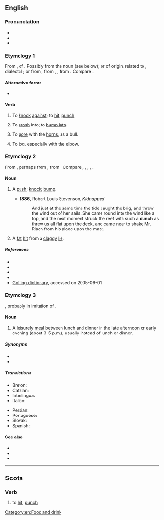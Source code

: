 {{also|Dunch}}
==English==

===Pronunciation===
* {{IPA|en|/dʌntʃ/}}
* {{audio|en|LL-Q1860 (eng)-Vealhurl-dunch.wav|Audio (Southern England)}}
* {{rhymes|en|ʌntʃ}}

===Etymology 1===
From {{inh|en|enm|dunchen}}, of {{unk|en|title=uncertain origin}}. Possibly from the noun (see below); or of {{etyl|gmq|en}} origin, related to {{cog|gmq-osw|diunga|t=to hit, knock}}, dialectal {{cog|sv|dunka|t=to beat}}; or from {{inh|en|enm|dengen}}, from {{inh|en|ang|denġan}}, {{m|ang|denċġan|t=to knock, ding}}, from {{inh|en|gem-pro|*dangijaną|t=to bang, knock}}. Compare {{cog|en|dinge}}.

====Alternative forms====
* {{l|en|dunsh}} {{qualifier|Geordie}}

====Verb====
{{en-verb|pres_ptc2=dunchin}}

# {{lb|en|Geordie}} To [[knock]] [[against]]; to [[hit]], [[punch]]
# {{lb|en|Geordie}} To [[crash]] into; to [[bump into]].
# {{lb|en|Scotland}} To [[gore]] with the [[horn]]s, as a bull.
# {{lb|en|British}} To [[jog]], especially with the elbow.

===Etymology 2===
From {{inh|en|enm|dunche}}, perhaps from {{inh|en|ang|*dynċ}}, from {{inh|en|gem-pro|*dunkiz}}. Compare {{cog|non|dykr}}, {{m|non|dynkr|t=a crashing noise}}, {{cog|da|dunk|t=a blow}}, {{cog|sv|dunk|t=a thump, clap}}, {{cog|no|dunk|t=a knock, bump}}.

====Noun====
{{en-noun}}

# {{lb|en|dialectal}} A [[push]]; [[knock]]; [[bump]].
#* '''1886''', Robert Louis Stevenson, ''Kidnapped''
#*: And just at the same time the tide caught the brig, and threw the wind out of her sails. She came round into the wind like a top, and the next moment struck the reef with such a '''dunch''' as threw us all flat upon the deck, and came near to shake Mr. Riach from his place upon the mast.
# {{lb|en|golf}} A [[fat]] [[hit]] from a [[claggy]] [[lie]].

=====References=====
* {{R:New Geordie Dictionary 1987}}
* {{R:Palgrave}}
* {{R:Dobson & Irwin Newcastle 1970}}
* {{R:Northumberland 1880}}
* [http://www.worldgolf.com/wglibrary/reference/dictionary/dpage.html Golfing dictionary], accessed on 2005-06-01

===Etymology 3===
{{blend|en|dinner|lunch}}, probably in imitation of {{m|en|brunch}}.

====Noun====
{{en-noun|?}}

# {{lb|en|informal|rare}} A leisurely [[meal]] between lunch and dinner in the late afternoon or early evening (about 3-5 p.m.), usually instead of lunch or dinner.
#: {{ux|en|I have a lunchtime meeting tomorrow, so let's have '''dunch''' together instead.}}

=====Synonyms=====
* {{l|en|linner}}
* {{l|en|lupper}}

=====Translations=====
{{trans-top|meal between lunch and dinner}}
* Breton: {{t+|br|adverenn|f}}
* Catalan: {{t+|ca|berenar|m}}
* Interlingua: {{t|ia|merenda}}
* Italian: {{t+|it|merenda|f}}
{{trans-mid}}
* Persian: {{t+|fa|عصرانه|tr=asraneh}}
* Portuguese: {{t+|pt|merenda|f}}
* Slovak: {{t|sk|olovrant|m}}
* Spanish: {{t+|es|merienda|f}}
{{trans-bottom}}

====See also====
* {{l|en|brinner}}
* {{l|en|brunch}}
* {{l|en|brupper}}

[[Category:en:Food and drink]]

----

==Scots==

===Verb===
{{sco-verb|dunches|dunchin|duncht|duncht}}

# to [[hit]], [[punch]]
